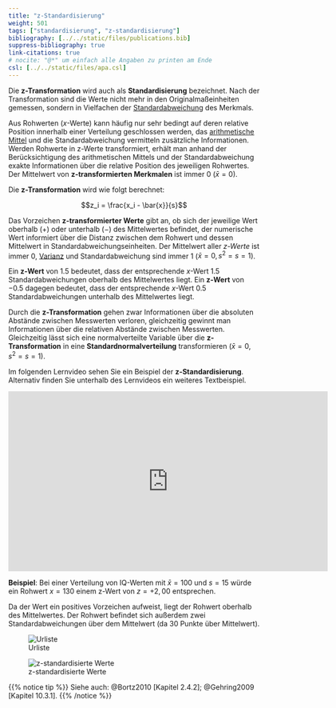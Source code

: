 ```yaml
---
title: "z-Standardisierung"
weight: 501
tags: ["standardisierung", "z-standardisierung"]
bibliography: [../../static/files/publications.bib]
suppress-bibliography: true
link-citations: true
# nocite: "@*" um einfach alle Angaben zu printen am Ende
csl: [../../static/files/apa.csl]
---
```


Die **z-Transformation** wird auch als **Standardisierung** bezeichnet. Nach der Transformation sind die Werte nicht mehr in den Originalmaßeinheiten gemessen, sondern in Vielfachen der [Standardabweichung](../../glossar/standardabweichung/index.html) des Merkmals.

Aus Rohwerten ($x$-Werte) kann häufig nur sehr bedingt auf deren relative Position innerhalb einer Verteilung geschlossen werden, das [arithmetische Mittel](../../glossar/mittelwert/index.html) und die Standardabweichung vermitteln zusätzliche Informationen. Werden Rohwerte in z-Werte transformiert, erhält man anhand der Berücksichtigung des arithmetischen Mittels und der Standardabweichung exakte Informationen über die relative Position des jeweiligen Rohwertes. Der Mittelwert von **z-transformierten Merkmalen** ist immer $0$ ($\bar{x}=0$).

Die **z-Transformation** wird wie folgt berechnet:

$$z_i = \frac{x_i - \bar{x}}{s}$$

Das Vorzeichen **z-transformierter Werte** gibt an, ob sich der jeweilige Wert oberhalb ($+$) oder unterhalb ($−$) des Mittelwertes befindet, der numerische Wert informiert über die Distanz zwischen dem Rohwert und dessen Mittelwert in Standardabweichungseinheiten. Der Mittelwert aller *z-Werte* ist immer $0$, [Varianz](../../glossar/varianz/index.html) und Standardabweichung sind immer $1$ ($\bar{x}=0, s^2=s =1$).

Ein **z-Wert** von $1.5$ bedeutet, dass der entsprechende $x$-Wert $1.5$ Standardabweichungen oberhalb des Mittelwertes liegt. Ein **z-Wert** von $−0.5$ dagegen bedeutet, dass der entsprechende $x$-Wert $0.5$ Standardabweichungen unterhalb des Mittelwertes liegt.

Durch die **z-Transformation** gehen zwar Informationen über die absoluten Abstände zwischen Messwerten verloren, gleichzeitig gewinnt man Informationen über die relativen Abstände zwischen Messwerten. Gleichzeitig lässt sich eine normalverteilte Variable über die **z-Transformation** in eine **Standardnormalverteilung** transformieren ($\bar{x}=0, s^2 =s=1$).

Im folgenden Lernvideo sehen Sie ein Beispiel der **z-Standardisierung**. Alternativ finden Sie unterhalb des Lernvideos ein weiteres Textbeispiel.

<center>

<iframe src="https://player.vimeo.com/video/506076549?quality=720p&dnt=1" width="640" height="360" frameborder="0" allow="autoplay; fullscreen; picture-in-picture" allowfullscreen referrerpolicy="noreferrer"></iframe>

</center>

**Beispiel**: Bei einer Verteilung von IQ-Werten mit $\bar{x}=100$ und $s=15$ würde ein Rohwert $x=130$ einem z-Wert von $z=+2,00$ entsprechen.

Da der Wert ein positives Vorzeichen aufweist, liegt der Rohwert oberhalb des Mittelwertes. Der Rohwert befindet sich außerdem zwei Standardabweichungen über dem Mittelwert (da 30 Punkte über Mittelwert).

![Urliste](../images/zstand1.png)

![z-standardisierte Werte](../images/zstand2.png)

{{% notice tip %}}
Siehe auch: @Bortz2010 [Kapitel 2.4.2]; @Gehring2009 [Kapitel 10.3.1].
{{% /notice %}}